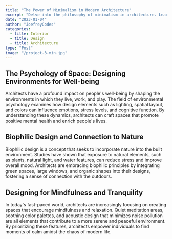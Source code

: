 ```yaml
---
title: "The Power of Minimalism in Modern Architecture"
excerpt: "Delve into the philosophy of minimalism in architecture. Learn how architects use clean lines, simple forms, and a focus on essential elements to create striking, uncluttered designs that resonate with today's aesthetics."
date: "2023-01-04"
author: "JoefreyCodes"
categories:
  - title: Interior
  - title: Design
  - title: Architecture
type: "Post"
image: "/project-3-min.jpg"
---
```


## The Psychology of Space: Designing Environments for Well-being

Architects have a profound impact on people's well-being by shaping the environments in which they live, work, and play. The field of environmental psychology examines how design elements such as lighting, spatial layout, and colors can influence emotions, stress levels, and cognitive function. By understanding these dynamics, architects can craft spaces that promote positive mental health and enrich people's lives.

## Biophilic Design and Connection to Nature

Biophilic design is a concept that seeks to incorporate nature into the built environment. Studies have shown that exposure to natural elements, such as plants, natural light, and water features, can reduce stress and improve overall mood. Architects are embracing biophilic principles by integrating green spaces, large windows, and organic shapes into their designs, fostering a sense of connection with the outdoors.

## Designing for Mindfulness and Tranquility

In today's fast-paced world, architects are increasingly focusing on creating spaces that encourage mindfulness and relaxation. Quiet meditation areas, soothing color palettes, and acoustic design that minimizes noise pollution are all elements that contribute to a more serene and peaceful environment. By prioritizing these features, architects empower individuals to find moments of calm amidst the chaos of modern life.
